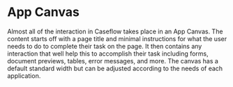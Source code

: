 
<Meta title="Commons/Components/Layout/App Canvas" />

# App Canvas

Almost all of the interaction in Caseflow takes place in an App Canvas. The content starts off with a page title and
minimal instructions for what the user needs to do to complete their task on the page. It then contains any interaction
that well help this to accomplish their task including forms, document previews, tables, error messages, and more.
The canvas has a default standard width but can be adjusted according to the needs of each application.